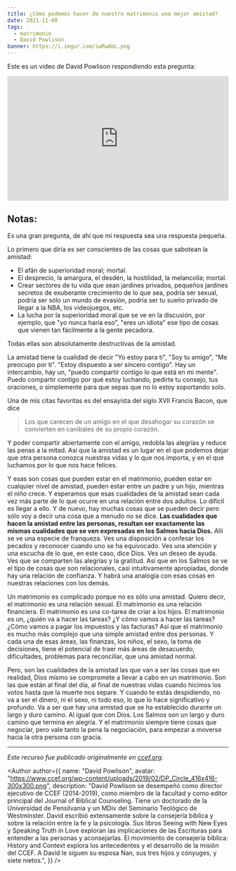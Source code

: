```yaml
---
title: ¿Cómo podemos hacer de nuestro matrimonio una mejor amistad?
date: 2021-11-08
tags:
  - matrimonio
  - David Powlison
banner: https://i.imgur.com/iwRwAbL.png
---
```



Este es un video de David Powlison respondiendo esta pregunta:

<div style="padding:56.25% 0 0 0;position:relative;">
  <iframe
    src="https://player.vimeo.com/video/66942378?h=188a238048&title=0&byline=0&portrait=0"
    style="position:absolute;top:0;left:0;width:100%;height:100%;"
    frameborder="0"
    allow="autoplay; fullscreen; picture-in-picture"
    allowfullscreen
  ></iframe>
</div>
<script src="https://player.vimeo.com/api/player.js"></script>

## Notas:

Es una gran pregunta, de ahí que mi respuesta sea una respuesta pequeña.

Lo primero que diría es ser conscientes de las cosas que sabotean la amistad:

- El afán de superioridad moral; mortal.
- El desprecio, la amargura, el desdén, la hostilidad, la melancolía; mortal.
- Crear sectores de tu vida que sean jardines privados, pequeños jardines secretos de exuberante crecimiento de lo que sea, podría ser sexual, podría ser sólo un mundo de evasión, podría ser tu sueño privado de llegar a la NBA, los videojuegos, etc.
- La lucha por la superioridad moral que se ve en la discusión, por ejemplo, que "yo nunca haría eso", "eres un idiota" ese tipo de cosas que vienen tan fácilmente a la gente pecadora.

Todas ellas son absolutamente destructivas de la amistad.

La amistad tiene la cualidad de decir "Yo estoy para ti", "Soy tu amigo", "Me preocupo por ti". "Estoy dispuesto a ser sincero contigo". Hay un intercambio, hay un, "puedo compartir contigo lo que está en mi mente". Puedo compartir contigo por qué estoy luchando, pedirte tu consejo, tus oraciones, o simplemente para que sepas que no lo estoy soportando solo.

Una de mis citas favoritas es del ensayista del siglo XVII Francis Bacon, que dice

> Los que carecen de un amigo en el que desahogar su corazón se convierten en caníbales de su propio corazón.

Y poder compartir abiertamente con el amigo, redobla las alegrías y reduce las penas a la mitad. Así que la amistad es un lugar en el que podemos dejar que otra persona conozca nuestras vidas y lo que nos importa, y en el que luchamos por lo que nos hace felices.

Y esas son cosas que pueden estar en el matrimonio, pueden estar en cualquier nivel de amistad, pueden estar entre un padre y un hijo, mientras el niño crece. Y esperamos que esas cualidades de la amistad sean cada vez más parte de lo que ocurre en una relación entre dos adultos. Lo difícil es llegar a ello. Y de nuevo, hay muchas cosas que se pueden decir pero sólo voy a decir una cosa que a menudo no se dice. **Las cualidades que hacen la amistad entre las personas, resultan ser exactamente las mismas cualidades que se ven expresadas en los Salmos hacia Dios.** Allí se ve una especie de franqueza. Ves una disposición a confesar los pecados y reconocer cuando uno se ha equivocado. Ves una atención y una escucha de lo que, en este caso, dice Dios. Ves un deseo de ayuda. Ves que se comparten las alegrías y la gratitud. Así que en los Salmos se ve el tipo de cosas que son relacionales, casi intuitivamente apropiadas, donde hay una relación de confianza. Y habrá una analogía con esas cosas en nuestras relaciones con los demás.

Un matrimonio es complicado porque no es sólo una amistad. Quiero decir, el matrimonio es una relación sexual. El matrimonio es una relación financiera. El matrimonio es una co-tarea de criar a los hijos. El matrimonio es un, ¿quién va a hacer las tareas? ¿Y cómo vamos a hacer las tareas? ¿Cómo vamos a pagar los impuestos y las facturas? Así que el matrimonio es mucho más complejo que una simple amistad entre dos personas. Y cada una de esas áreas, las finanzas, los niños, el sexo, la toma de decisiones, tiene el potencial de traer más áreas de desacuerdo, dificultades, problemas para reconciliar, que una amistad normal.

Pero, son las cualidades de la amistad las que van a ser las cosas que en realidad, Dios mismo se compromete a llevar a cabo en un matrimonio. Son las que están al final del día, al final de nuestras vidas cuando hicimos los votos hasta que la muerte nos separe. Y cuando te estás despidiendo, no va a ser el dinero, ni el sexo, ni todo eso, lo que lo hace significativo y profundo. Va a ser que hay una amistad que se ha establecido durante un largo y duro camino. Al igual que con Dios. Los Salmos son un largo y duro camino que termina en alegría. Y el matrimonio siempre tiene cosas que negociar, pero vale tanto la pena la negociación, para empezar a moverse hacia la otra persona con gracia.

---

_Este recurso fue publicado originalmente en [ccef.org][]._

<Author
  author={{
    name: "David Powlison",
    avatar:
      "https://www.ccef.org/wp-content/uploads/2019/02/DP_Circle_416x416-300x300.png",
    description:
      "David Powlison se desempeñó como director ejecutivo de CCEF (2014-2019), como miembro de la facultad y como editor principal del Journal of Biblical Counseling. Tiene un doctorado de la Universidad de Pensilvania y un MDiv del Seminario Teológico de Westminster. David escribió extensamente sobre la consejería bíblica y sobre la relación entre la fe y la psicología. Sus libros Seeing with New Eyes y Speaking Truth in Love exploran las implicaciones de las Escrituras para entender a las personas y aconsejarlas. El movimiento de consejería bíblica: History and Context explora los antecedentes y el desarrollo de la misión del CCEF. A David le siguen su esposa Nan, sus tres hijos y cónyuges, y siete nietos.",
  }}
/>

[ccef.org]: https://www.ccef.org/video/how-can-we-make-our-marriage-better-friendship/
